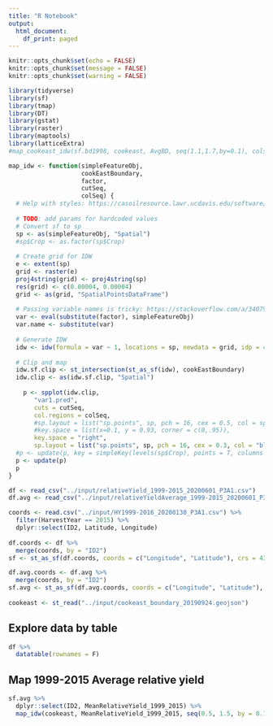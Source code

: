 ```yaml
---
title: "R Notebook"
output:
  html_document:
    df_print: paged
---
```


```r
knitr::opts_chunk$set(echo = FALSE)
knitr::opts_chunk$set(message = FALSE)
knitr::opts_chunk$set(warning = FALSE)
```

```r
library(tidyverse)
library(sf)
library(tmap)
library(DT)
library(gstat)
library(raster)
library(maptools)
library(latticeExtra)
#map_cookeast_idw(sf.bd1998, cookeast, AvgBD, seq(1.1,1.7,by=0.1), cols <- blues9[3:9])
```

```r
map_idw <- function(simpleFeatureObj, 
                    cookEastBoundary, 
                    factor,
                    cutSeq,
                    colSeq) {
  # Help with styles: https://casoilresource.lawr.ucdavis.edu/software/r-advanced-statistical-package/working-spatial-data/customizing-maps-r-spplot-and-latticeextra-functions/
  
  # TODO: add params for hardcoded values
  # Convert sf to sp
  sp <- as(simpleFeatureObj, "Spatial")
  #sp$Crop <- as.factor(sp$Crop)
  
  # Create grid for IDW
  e <- extent(sp)
  grid <- raster(e)
  proj4string(grid) <- proj4string(sp)
  res(grid) <- c(0.00004, 0.00004)
  grid <- as(grid, "SpatialPointsDataFrame")
  
  # Passing variable names is tricky: https://stackoverflow.com/a/34079727
  var <- eval(substitute(factor), simpleFeatureObj)
  var.name <- substitute(var)
  
  # Generate IDW 
  idw <- idw(formula = var ~ 1, locations = sp, newdata = grid, idp = 4)
  
  # Clip and map
  idw.sf.clip <- st_intersection(st_as_sf(idw), cookEastBoundary)
  idw.clip <- as(idw.sf.clip, "Spatial")
  
    p <- spplot(idw.clip, 
       "var1.pred", 
       cuts = cutSeq, 
       col.regions = colSeq,
       #sp.layout = list("sp.points", sp, pch = 16, cex = 0.5, col = sp$Crop))
       #key.space = list(x=0.1, y = 0.93, corner = c(0,.95)),
       key.space = "right",
       sp.layout = list("sp.points", sp, pch = 16, cex = 0.3, col = "black"))
  #p <- update(p, key = simpleKey(levels(sp$Crop), points = T, columns = 1, title = "Crop", cex=0.5,
  p <- update(p)
  p
}
```

```r
df <- read_csv("../input/relativeYield_1999-2015_20200601_P3A1.csv")
df.avg <- read_csv("../input/relativeYieldAverage_1999-2015_20200601_P3A1.csv")

coords <- read.csv("../input/HY1999-2016_20200130_P3A1.csv") %>% 
  filter(HarvestYear == 2015) %>% 
  dplyr::select(ID2, Latitude, Longitude) 
  
df.coords <- df %>% 
  merge(coords, by = "ID2")
sf <- st_as_sf(df.coords, coords = c("Longitude", "Latitude"), crs = 4326)

df.avg.coords <- df.avg %>%
  merge(coords, by = "ID2")
sf.avg <- st_as_sf(df.avg.coords, coords = c("Longitude", "Latitude"), crs = 4326)
                   
cookeast <- st_read("../input/cookeast_boundary_20190924.geojson")
```

## Explore data by table

```r
df %>% 
  datatable(rownames = F)
```

## Map 1999-2015 Average relative yield
```r

sf.avg %>% 
  dplyr::select(ID2, MeanRelativeYield_1999_2015) %>% 
  map_idw(cookeast, MeanRelativeYield_1999_2015, seq(0.5, 1.5, by = 0.16), cols <- blues9[3:9])

```
